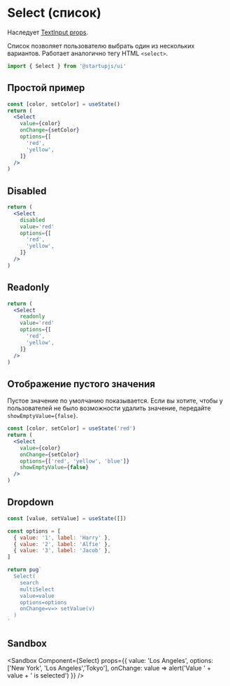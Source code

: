 
# Select (список)

Наследует [TextInput props](/docs/forms/TextInput).

Список позволяет пользователю выбрать один из нескольких вариантов. Работает аналогично тегу HTML `<select>`.

```jsx
import { Select } from '@startupjs/ui'
```

## Простой пример

```jsx example
const [color, setColor] = useState()
return (
  <Select
    value={color}
    onChange={setColor}
    options={[
      'red',
      'yellow',
    ]}
  />
)
```

## Disabled

```jsx example
return (
  <Select
    disabled
    value='red'
    options={[
      'red',
      'yellow',
    ]}
  />
)
```

## Readonly

```jsx example
return (
  <Select
    readonly
    value='red'
    options={[
      'red',
      'yellow',
    ]}
  />
)
```

## Отображение пустого значения

Пустое значение по умолчанию показывается. Если вы хотите, чтобы у пользователей не было возможности удалить значение, передайте `showEmptyValue={false}`.

```jsx example
const [color, setColor] = useState('red')
return (
  <Select
    value={color}
    onChange={setColor}
    options={['red', 'yellow', 'blue']}
    showEmptyValue={false}
  />
)
```

## Dropdown

```jsx example
const [value, setValue] = useState([])

const options = [
  { value: '1', label: 'Harry' },
  { value: '2', label: 'Alfie' },
  { value: '3', label: 'Jacob' },
]

return pug`
  Select(
    search
    multiSelect
    value=value
    options=options
    onChange=v=> setValue(v)
  )
`
```

## Sandbox

<Sandbox
  Component={Select}
  props={{
    value: 'Los Angeles',
    options: ['New York', 'Los Angeles','Tokyo'],
    onChange: value => alert('Value ' + value + ' is selected')
  }}
/>

